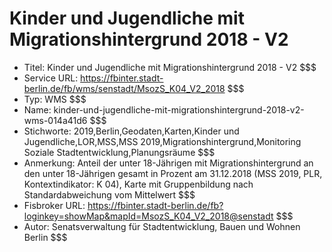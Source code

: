 # Kinder und Jugendliche mit Migrationshintergrund 2018 - V2
- Titel: Kinder und Jugendliche mit Migrationshintergrund 2018 - V2 $$$
- Service URL: https://fbinter.stadt-berlin.de/fb/wms/senstadt/MsozS_K04_V2_2018 $$$
- Typ: WMS $$$
- Name: kinder-und-jugendliche-mit-migrationshintergrund-2018-v2-wms-014a41d6 $$$
- Stichworte: 2019,Berlin,Geodaten,Karten,Kinder und Jugendliche,LOR,MSS,MSS 2019,Migrationshintergrund,Monitoring Soziale Stadtentwicklung,Planungsräume $$$
- Anmerkung: Anteil der unter 18-Jährigen mit Migrationshintergrund an den unter 18-Jährigen gesamt in Prozent am 31.12.2018 (MSS 2019, PLR, Kontextindikator: K 04), Karte mit Gruppenbildung nach Standardabweichung vom Mittelwert $$$
- Fisbroker URL: https://fbinter.stadt-berlin.de/fb?loginkey=showMap&mapId=MsozS_K04_V2_2018@senstadt $$$
- Autor: Senatsverwaltung für Stadtentwicklung, Bauen und Wohnen Berlin $$$
